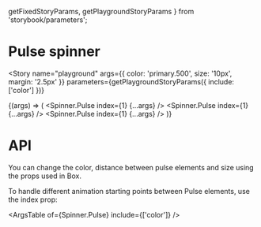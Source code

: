   getFixedStoryParams,
  getPlaygroundStoryParams
} from 'storybook/parameters';

<Meta title="Components/Spinner/Pulse" component={Spinner.Pulse} />

# Pulse spinner

<Story
  name="playground"
  args={{
    color: 'primary.500',
    size: '10px',
    margin: '2.5px'
  }}
  parameters={getPlaygroundStoryParams({ include: ['color'] })}
>
  {(args) => (
    <Spinner>
      <Spinner.Pulse index={1} {...args} />
      <Spinner.Pulse index={1} {...args} />
      <Spinner.Pulse index={1} {...args} />
    </Spinner>
  )}
</Story>

# API

You can change the color, distance between pulse elements and size using the props used in Box.

To handle different animation starting points between Pulse elements, use the index prop:

<Canvas>
  <Story name="one" parameters={getFixedStoryParams()}>
    <Spinner>
      <Spinner.Pulse index={1} size="10px" color="primary.500" margin="2.5px" />
    </Spinner>
  </Story>
  <Story name="many same time" parameters={getFixedStoryParams()}>
    <Spinner>
      <Spinner.Pulse index={1} size="10px" color="yellow.500" margin="2.5px" />
      <Spinner.Pulse index={1} size="10px" color="yellow.500" margin="2.5px" />
      <Spinner.Pulse index={1} size="10px" color="yellow.500" margin="2.5px" />
    </Spinner>
  </Story>
  <Story name="many different time" parameters={getFixedStoryParams()}>
    <Spinner>
      <Spinner.Pulse index={1} size="10px" color="green.500" margin="2.5px" />
      <Spinner.Pulse index={2} size="10px" color="green.500" margin="2.5px" />
      <Spinner.Pulse index={3} size="10px" color="green.500" margin="2.5px" />
    </Spinner>
  </Story>
</Canvas>

<ArgsTable of={Spinner.Pulse} include={['color']} />
